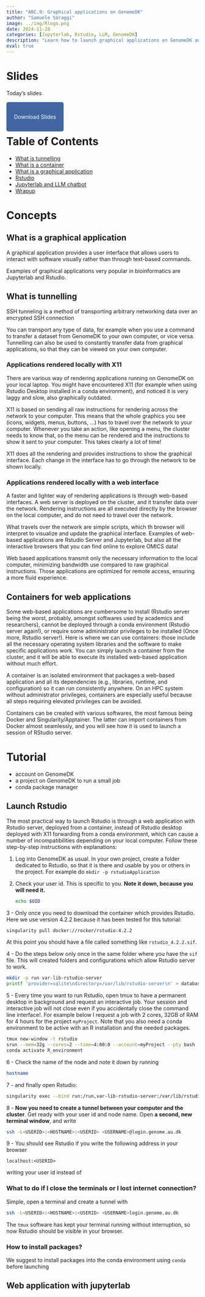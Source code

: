 ```yaml
---
title: "ABC.9: Graphical applications on GenomeDK"
author: "Samuele Soraggi"
image: ../img/Rlogo.png
date: 2024-11-28
categories: [Jupyterlab, Rstudio, LLM, GenomeDK]
description: "Learn how to launch graphical applications on GenomeDK and to integrate an LLM chatbot  in Jupyterlab"
eval: true
---
```


# Slides

Today's slides

 

<p align="center">

<a href="SLIDES LINK" style="background-color: #4266A1; color: #FFFFFF; padding: 30px 20px; text-decoration: none; border-radius: 5px;"> Download Slides </a>

</p>



# Table of Contents

- [What is tunnelling](#tunnelling)
- [What is a container](#container)
- [What is a graphical application](#graphical)
- [Rstudio](#rstudio)
- [Jupyterlab and LLM chatbot](#jupyterlab)
- [Wrapup](#conclusion)

# Concepts

## What is a graphical application

:::{.callout-note title="Graphical application"}

A graphical application provides a user interface that allows users to interact with software visually rather than through text-based commands.

:::

Examples of graphical applications very popular in bioinformatics are Jupyterlab and Rstudio.

## What is tunnelling {#tunnelling}

:::{.callout-note title="Definition"}

SSH tunneling is a method of transporting arbitrary networking data over an encrypted SSH connection

:::

You can transport any type of data, for example when you use a command to transfer a dataset from GenomeDK to your own computer, or vice versa. Tunnelling can also be used to constantly transfer data from graphical applications, so that they can be viewed on your own computer.

### Applications rendered locally with X11

There are various way of rendering applications running on GenomeDK on your local laptop. You might have encountered X11 (for example when using Rstudio Desktop installed in a conda environment), and noticed it is very laggy and slow, also graphically outdated.

X11 is based on sending all raw instructions for rendering across the network to your computer. This means that the whole graphics you see (icons, widgets, menus, buttons, ...) has to travel over the network to your computer. Whenever you take an action, like opening a menu, the cluster needs to know that, so the menu can be rendered and the instructions to show it sent to your computer. This takes clearly a lot of time!

:::{.callout-note title="X11"}

X11 does all the rendering and provides instructions to show the graphical interface. Each change in the interface has to go through the network to be shown locally.

:::

### Applications rendered locally with a web interface

A faster and lighter way of rendering applications is through web-based interfaces. A web server is deployed on the cluster, and it transfer data over the network. Rendering instructions are all executed directly by the browser on the local computer, and do not need to travel over the network.

What travels over the network are simple scripts, which th browser will interpret to visualize and update the graphical interface. Examples of web-based applications are Rstudio Server and Jupyterlab, but also all the interactive browsers that you can find online to explore OMICS data!

:::{.callout-note title="web based applications"}

Web based applications transmit only the necessary information to the local computer, minimizing bandwidth use compared to raw graphical instructions. Those applications are optimized for remote access, ensuring a more fluid experience.

:::

## Containers for web applications

Some web-based applications are cumbersome to install (Rstudio server being the worst, probably, amongst softwares used by academics and researchers), cannot be deployed through a conda environment (Rstudio server again!), or require some administrator privileges to be installed (Once more, Rstudio server!). Here is where we can use containers: those include all the necessary operating system libraries and the software to make specific applications work. You can simply launch a container from the cluster, and it will be able to execute its installed web-based application without much effort.

:::{.callout-note title="Container"}

A container is an isolated environment that packages a web-based application and all its dependencies (e.g., libraries, runtime, and configuration) so it can run consistently anywhere. On an HPC system without administrator privileges, containers are especially useful because all steps requiring elevated privileges can be avoided.

:::

Containers can be created with various softwares, the most famous being Docker and Singularity/Apptainer. The latter can import containers from Docker almost seamlessly, and you will see how it is used to launch a session of RStudio server.

# Tutorial

:::{.callout-warning title="prerequisite"}

- account on GenomeDK
- a project on GenomeDK to run a small job
- conda package manager

:::

## Launch Rstudio 



The most practical way to launch Rstudio is through a web application with Rstudio server, deployed from a container, instead of Rstudio desktop deployed with X11 forwarding from a conda environment, which can cause a number of incompatibilities depending on your local computer. Follow these step-by-step instructions with explanations:

1. Log into GenomeDK as usual. In your own project, create a folder dedicated to Rstudio, so that it is there and usable by you or others in the project. For example do `mkdir -p rstudioApplication`



2. Check your user id. This is specific to you. **Note it down, because you will need it.**

   ```.bash
   echo $UID
   ```

3 - Only once you need to download the container which provides Rstudio. Here we use version 4.2.2 because it has been tested for this tutorial:

   ```.bash
   singularity pull docker://rocker/rstudio:4.2.2
   ```

   At this point you should have a file called something like `rstudio_4.2.2.sif`. 
   
4 - Do the steps below only once in the same folder where you have the `sif` file. This will created folders and configurations which allow Rstudio server to work.

   ```.bash
   mkdir -p run var-lib-rstudio-server
   printf 'provider=sqlite\ndirectory=/var/lib/rstudio-server\n' > database.conf
   ```
 
5 - Every time you want to run Rstudio, open tmux to have a permanent desktop in background and request an interactive job. Your session and interactive job will not close even if you accidentally close the command line interface!. For example below I request a job with 2 cores, 32GB of RAM for 4 hours for the project `myProject`. Note that you also need a conda environment to be active with an R installation and the needed packages.

   ```.bash
   tmux new-window -t rstudio
   srun --mem=32g --cores=2 --time=4:00:0 --account=myProject --pty bash
   conda activate R_environment
   ```

6 - Check the name of the node and note it down by running

   ```.bash
   hostname
   ```

7 - and finally open Rstudio:

   ```.bash
   singularity exec --bind run:/run,var-lib-rstudio-server:/var/lib/rstudio-server,database.conf:/etc/rstudio/database.conf rstudio_latest.sif rserver --www-address=`hostname` --www-port $UID --server-user $USER
   ```

8 - **Now you need to create a tunnel between your computer and the cluster**. Get ready with your user id and node name. Open **a second, new terminal window**, and write

   ```.bash
   ssh -L<USERID>:<HOSTNAME>:<USERID> <USERNAME>@login.genome.au.dk
   ```

9 -  You should see Rstudio if you write the following address in your browser

   ```
   localhost:<USERID>
   ```

   writing your user id instead of <USERID>

### What to do if I close the terminals or I lost internet connection?

Simple, open a terminal and create a tunnel with 

   ```.bash
   ssh -L<USERID>:<HOSTNAME>:<USERID> <USERNAME>login.genome.au.dk
   ```

The `tmux` software has kept your terminal running without interruption, so now Rstudio should be visible in your browser.

### How to install packages?

We suggest to install packages into the conda environment using `conda` before launching

## Web application with jupyterlab
